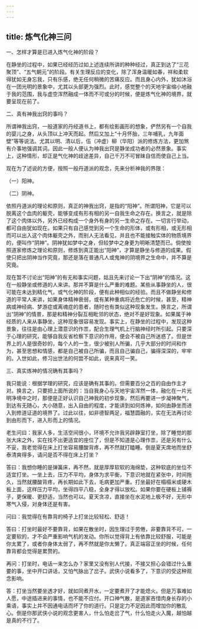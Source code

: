 ```yaml
---
---
---
```

title: 炼气化神三问
---




一、怎样才算是已进入炼气化神的阶段？

在静坐的过程中，如果已经经历过如上述连续所讲的种种经过，真正到达了“三花聚顶”、“五气朝元”的阶段。有关生理反应的变化，除了浑身温暖如春，祥和柔软得犹如无身忘我，只有乐感，绝无任何稍微的苦痛反应。而且身心内外，犹如沐浴在一团光明的景象中，尤其以头部更为强烈。此时，感觉整个的天地宇宙缩小地融于我的范围，我与虚空浑然融成一体而不可或分的时候，便是炼气化神的境界，就要呈现在前了。

二、真有神我出窍的事吗？

所谓神我出窍，一般道家的丹经道书上，都有绘影画形的想象，俨然另有一个自我的婴儿之身，从头顶以上冲天而起。然后又加上“十月怀胎，三年哺乳，九年面壁”等等说法。尤其以明、清以后，伍（冲虚）柳（华阳）派的修炼方法，更加煞有介事地强调其词。因此一般人便认为神我出窍是静坐成功者的必然景象。事实上，这种情形，却正是气化神的歧途差异，自己千万不可冒昧自信而使自己上当。

现在为了述说的方便，按照一般丹道派的观念，先来分析神我的界限：

（一）阳神。

（二）阴神。

依照丹道派的理论和原则，真正的神我出窍，是指的“阳神”。所谓阳神，它是可以脱离这个血肉的躯壳，能够变成有形有相的另一自我生命之存在。换言之，就是除了这个肉体以外，另外已经构成一个身外有身的另一生命之存在。一切言行举动，都可自由犹如现在。如果只有自己感觉到另一个生命的形体，或有形相，或无形相而可以出入这个肉体躯壳之外，而别人无法看见，并且也不能接触实体的物质境界的，便叫作“阴神”。阴神犹如梦中之身，但较梦中之身更为明晰清楚而已。倘使按照道家修炼之理论和原则，修炼到真正能出“阳神”，才算是静坐与修道的成果。假使只把出阴神当作究竟，那还是落在普通凡人或鬼神的阴境界之生命中，并不算是究竟。

现在暂不讨论出“阳神”的有无和事实问题，姑且先来讨论一下出“阴神”的情况。这在一般静坐或修道的人来讲。那并不算是什么严重的难题。某些从事静坐的人，很可能在未达到精化气，或气化神的阶段，便有此种相似的经验。而且不做静坐和修道的平常人来讲，如果身体精神衰弱，或有某种重病将近危亡的时候，甚至，精神病或神经病、梦游症或离魂症的患者，随时也有类似这种现象发生。换言之，所谓出“阴神”的情景，那是和精神分裂互相毗邻的状态，绝对不是好现象。如果属于神经质的人来从事静坐，这种现象很容易发现。事实上，在静坐的过程中，发现这种景象，往往是由心理上潜意识的作祟，配合生理气机上行脑神经时所引起。只要深于心理的研究，能够自我反省检察下意识的作用，便会不被自己所迷惑了。但是世界上的人是很奇妙的，每个人的一生，很少被别人所骗，几乎大部分的时间和作为，甚至思想和情感，都是自己被自己所骗，而且自己骗自己，骗得深深的，牢牢的。入世如此，修习出世法的何尝不如此，说来真可一笑。

三、真实炼神的情况确有其事吗？

我只能说：根据学理的研究，应该是确有其事的。但需要百分之百的自由作主才对。换言之，只要把上面所说的：当自我身心与天地宇宙浑然一体，融化在一片光明净境中之时，那便是正好认识自己神我的初步现象。然后再要进一步凝神聚气，到达有无随心，大小随意，出入自由的程度，才能讲到如何炼神，如何由静坐而进入到修道证道的境界了。过此以往，如非德智两足，福慧圆融的，实在无法再讨论到由形而下，进入形而上的情况。

老生问曰：我家人多，生活空间很小，环境不允许我另辟静室打坐，除了睡觉的那张大床之外，实在找不出更适宜的座位了，但是不知道是心理作祟，还是另有什么不妥，我老觉得在床上打坐容易腰酸背疼，再不然就打瞌睡。倒是夏天席地而坐舒泰清爽得多，请问是否不得在床上打坐？

答曰：我想你睡的是弹簧床，再不然，就是厚厚软软的海绵垫，这种软底的坐位不适宜打坐。一坐上去，压力不平均，身体为求平衡，下意识地就在紧张中，时间拖久，当然就腰酸背疼，再长期如此下去，毛病更加严重。打坐最好在榻榻米或硬木板上面，这样压力平均，坐得四平八稳，全身才得以放松。如果你要在硬板上铺褥子，更保暖、更舒适，当然也可以。夏天贪凉，直接坐在水泥地上极不好，无形中寒气入侵，对身体还是有害。

问曰：我觉得在有靠背的椅子上打坐比较轻松、舒适！

答曰：打坐时最好不要靠背，如果在散坐时，因生理过于劳倦，非要靠背不可，一定要软的，才不会严重影响气机的发动。你所以觉得背上有依靠比较舒服，可能是你太累了，或者你身体太弱了，再不然就是你太懒了。真正端容正坐的时候，任何靠背都会觉得是累赘的。

再问：打坐时，电话一来怎么办？家里又没有别人代接，不接又担心会错过什么重要的事，坐中开口讲话，又怕气脉出了岔子。武侠小说看多了，下意识的受这种观念影响。

答：打坐当然要坐透才好，就如同煮开水，一定要煮开了才能熄火。但是万事难如人愿，中途插进来的事情，也不能不应付。开口神气散，是道家吝惜肉身长存的小乘语，事实上并不因通电话而坏了你的道行。只是定力不足因此而增加你的散乱心。倒是你那武侠小说的观念更害人，什么怕走岔了气，什么怕走火入魔，越怕越是真的不行了。